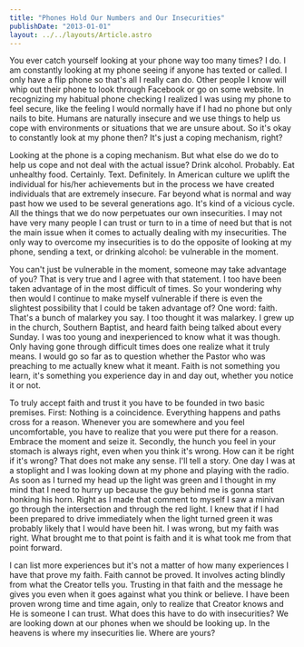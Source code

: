 ```yaml
---
title: "Phones Hold Our Numbers and Our Insecurities"
publishDate: "2013-01-01"
layout: ../../layouts/Article.astro
---
```


You ever catch yourself looking at your phone way too many times? I do. I am constantly looking at my phone seeing if anyone has texted or called. I only have a flip phone so that's all I really can do. Other people I know will whip out their phone to look through Facebook or go on some website. In recognizing my habitual phone checking I realized I was using my phone to feel secure, like the feeling I would normally have if I had no phone but only nails to bite. Humans are naturally insecure and we use things to help us cope with environments or situations that we are unsure about. So it's okay to constantly look at my phone then? It's just a coping mechanism, right?

Looking at the phone is a coping mechanism. But what else do we do to help us cope and not deal with the actual issue? Drink alcohol. Probably. Eat unhealthy food. Certainly. Text. Definitely. In American culture we uplift the individual for his/her achievements but in the process we have created individuals that are extremely insecure. Far beyond what is normal and way past how we used to be several generations ago. It's kind of a vicious cycle. All the things that we do now perpetuates our own insecurities. I may not have very many people I can trust or turn to in a time of need but that is not the main issue when it comes to actually dealing with my insecurities. The only way to overcome my insecurities is to do the opposite of looking at my phone, sending a text, or drinking alcohol: be vulnerable in the moment.

You can't just be vulnerable in the moment, someone may take advantage of you? That is very true and I agree with that statement. I too have been taken advantage of in the most difficult of times. So your wondering why then would I continue to make myself vulnerable if there is even the slightest possibility that I could be taken advantage of? One word: faith. That's a bunch of malarkey you say. I too thought it was malarkey. I grew up in the church, Southern Baptist, and heard faith being talked about every Sunday. I was too young and inexperienced to know what it was though. Only having gone through difficult times does one realize what it truly means. I would go so far as to question whether the Pastor who was preaching to me actually knew what it meant. Faith is not something you learn, it's something you experience day in and day out, whether you notice it or not.

To truly accept faith and trust it you have to be founded in two basic premises. First: Nothing is a coincidence. Everything happens and paths cross for a reason. Whenever you are somewhere and you feel uncomfortable, you have to realize that you were put there for a reason. Embrace the moment and seize it. Secondly, the hunch you feel in your stomach is always right, even when you think it's wrong. How can it be right if it's wrong? That does not make any sense. I'll tell a story. One day I was at a stoplight and I was looking down at my phone and playing with the radio. As soon as I turned my head up the light was green and I thought in my mind that I need to hurry up because the guy behind me is gonna start honking his horn. Right as I made that comment to myself I saw a minivan go through the intersection and through the red light. I knew that if I had been prepared to drive immediately when the light turned green it was probably likely that I would have been hit. I was wrong, but my faith was right. What brought me to that point is faith and it is what took me from that point forward.

I can list more experiences but it's not a matter of how many experiences I have that prove my faith. Faith cannot be proved. It involves acting blindly from what the Creator tells you. Trusting in that faith and the message he gives you even when it goes against what you think or believe. I have been proven wrong time and time again, only to realize that Creator knows and He is someone I can trust. What does this have to do with insecurities? We are looking down at our phones when we should be looking up. In the heavens is where my insecurities lie. Where are yours?
